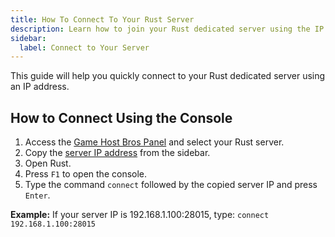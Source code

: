 ```yaml
---
title: How To Connect To Your Rust Server
description: Learn how to join your Rust dedicated server using the IP address.
sidebar:
  label: Connect to Your Server
---
```


This guide will help you quickly connect to your Rust dedicated server using an IP address.

## How to Connect Using the Console

1. Access the [Game Host Bros Panel](https://panel.gamehostbros.com/) and select your Rust server.
2. Copy the [server IP address](https://www.youtube.com/watch?v=Ap7DtDF-wYg) from the sidebar.
3. Open Rust.
4. Press `F1` to open the console.
5. Type the command `connect` followed by the copied server IP and press `Enter`.

**Example:** If your server IP is 192.168.1.100:28015, type:
`connect 192.168.1.100:28015`
